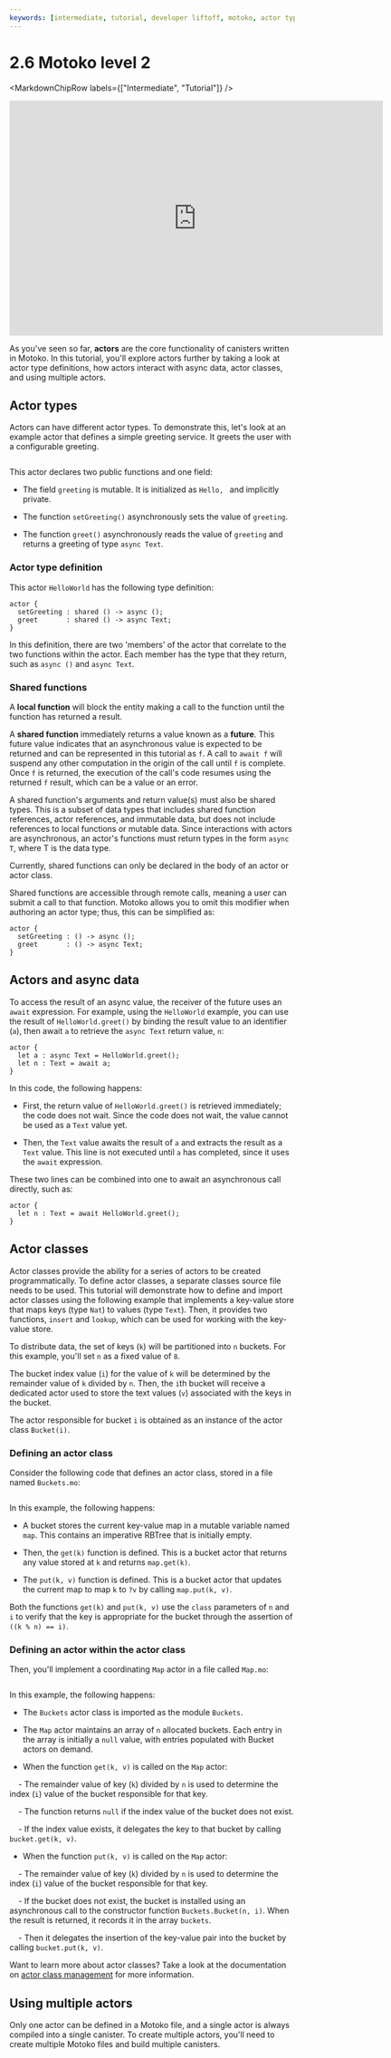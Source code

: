 ```yaml
---
keywords: [intermediate, tutorial, developer liftoff, motoko, actor type definitions, async data, actor classes, multiple actors]
---
```



# 2.6 Motoko level 2

<MarkdownChipRow labels={["Intermediate", "Tutorial"]} />

<div class="text--center">
<p> </p>
</div>
<div class="text--center">
<iframe width="660" height="415" src="https://www.youtube.com/embed/uEx8We28-Sk?si=SQ1xGtZgX7Hiarbq" title="YouTube video player" frameborder="0" allow="accelerometer; autoplay; clipboard-write; encrypted-media; gyroscope; picture-in-picture; web-share" referrerpolicy="strict-origin-when-cross-origin" allowfullscreen></iframe> </div>

As you've seen so far, **actors** are the core functionality of canisters written in Motoko. In this tutorial, you'll explore actors further by taking a look at actor type definitions, how actors interact with async data, actor classes, and using multiple actors.

## Actor types

Actors can have different actor types. To demonstrate this, let's look at an example actor that defines a simple greeting service. It greets the user with a configurable greeting.

```motoko file=../../../references/samples/motoko/hello_world/backend/Main.mo

```

This actor declares two public functions and one field:

- The field `greeting` is mutable. It is initialized as `Hello, ` and implicitly private.

- The function `setGreeting()` asynchronously sets the value of `greeting`.

- The function `greet()` asynchronously reads the value of `greeting` and returns a greeting of type `async Text`.

### Actor type definition

This actor `HelloWorld` has the following type definition:

```motoko no-repl
actor {
  setGreeting : shared () -> async ();
  greet       : shared () -> async Text;
}
```

In this definition, there are two 'members' of the actor that correlate to the two functions within the actor. Each member has the type that they return, such as `async ()` and `async Text`.

### Shared functions

A **local function** will block the entity making a call to the function until the function has returned a result.

A **shared function** immediately returns a value known as a **future**. This future value indicates that an asynchronous value is expected to be returned and can be represented in this tutorial as `f`. A call to `await f` will suspend any other computation in the origin of the call until `f` is complete. Once `f` is returned, the execution of the call's code resumes using the returned `f` result, which can be a value or an error.

A shared function's arguments and return value(s) must also be shared types. This is a subset of data types that includes shared function references, actor references, and immutable data, but does not include references to local functions or mutable data. Since interactions with actors are asynchronous, an actor's functions must return types in the form `async T`, where T is the data type.

Currently, shared functions can only be declared in the body of an actor or actor class.

Shared functions are accessible through remote calls, meaning a user can submit a call to that function. Motoko allows you to omit this modifier when authoring an actor type; thus, this can be simplified as:

```motoko no-repl
actor {
  setGreeting : () -> async ();
  greet       : () -> async Text;
}
```


## Actors and async data

To access the result of an async value, the receiver of the future uses an `await` expression. For example, using the `HelloWorld` example, you can use the result of `HelloWorld.greet()` by binding the result value to an identifier (`a`), then await `a` to retrieve the `async Text` return value, `n`:

```motoko no-repl
actor {
  let a : async Text = HelloWorld.greet();
  let n : Text = await a;
}
```

In this code, the following happens:

- First, the return value of `HelloWorld.greet()` is retrieved immediately; the code does not wait. Since the code does not wait, the value cannot be used as a `Text` value yet.

- Then, the `Text` value awaits the result of `a` and extracts the result as a `Text` value. This line is not executed until `a` has completed, since it uses the `await` expression.

These two lines can be combined into one to await an asynchronous call directly, such as:

```motoko no-repl
actor {
  let n : Text = await HelloWorld.greet();
}
```

## Actor classes

Actor classes provide the ability for a series of actors to be created programmatically. To define actor classes, a separate classes source file needs to be used. This tutorial will demonstrate how to define and import actor classes using the following example that implements a key-value store that maps keys (type `Nat`) to values (type `Text`). Then, it provides two functions, `insert` and `lookup`, which can be used for working with the key-value store.

To distribute data, the set of keys (`k`) will be partitioned into `n` buckets. For this example, you'll set `n` as a fixed value of `8`.

The bucket index value (`i`) for the value of `k` will be determined by the remainder value of `k` divided by `n`. Then, the `i`th bucket will receive a dedicated actor used to store the text values (`v`) associated with the keys in the bucket.

The actor responsible for bucket `i` is obtained as an instance of the actor class `Bucket(i)`.

### Defining an actor class

Consider the following code that defines an actor class, stored in a file named `Buckets.mo`:

```motoko file=../../../references/samples/motoko/classes/src/map/Buckets.mo
```

In this example, the following happens:

- A bucket stores the current key-value map in a mutable variable named `map`. This contains an imperative RBTree that is initially empty.

- Then, the `get(k)` function is defined. This is a bucket actor that returns any value stored at `k` and returns `map.get(k)`.

- The `put(k, v)` function is defined. This is a bucket actor that updates the current map to map `k` to `?v` by calling `map.put(k, v)`.

Both the functions `get(k)` and `put(k, v)` use the `class` parameters of `n` and `i` to verify that the key is appropriate for the bucket through the assertion of `((k % n) == i)`.

### Defining an actor within the actor class

Then, you'll implement a coordinating `Map` actor in a file called `Map.mo`:

```motoko file=../../../references/samples/motoko/classes/src/map/Map.mo
```

In this example, the following happens:

- The `Buckets` actor class is imported as the module `Buckets`.

- The `Map` actor maintains an array of `n` allocated buckets. Each entry in the array is initially a `null` value, with entries populated with Bucket actors on demand.

- When the function `get(k, v)` is called on the `Map` actor:

    - The remainder value of key (`k`) divided by `n` is used to determine the index (`i`) value of the bucket responsible for that key.

    - The function returns `null` if the index value of the bucket does not exist.

    - If the index value exists, it delegates the key to that bucket by calling `bucket.get(k, v)`.

- When the function `put(k, v)` is called on the `Map` actor:

    - The remainder value of key (`k`) divided by `n` is used to determine the index (`i`) value of the bucket responsible for that key.

    - If the bucket does not exist, the bucket is installed using an asynchronous call to the constructor function `Buckets.Bucket(n, i)`. When the result is returned, it records it in the array `buckets`.

    - Then it delegates the insertion of the key-value pair into the bucket by calling `bucket.put(k, v)`.

Want to learn more about actor classes? Take a look at the documentation on [actor class management](/docs/motoko/language-manual#actor-class-management) for more information.

## Using multiple actors

Only one actor can be defined in a Motoko file, and a single actor is always compiled into a single canister. To create multiple actors, you'll need to create multiple Motoko files and build multiple canisters.


<TutorialFooter />
